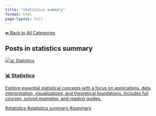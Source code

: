 ```yaml
---
title: "statistics summary"
format: html
page-layout: full
---
```


[⬅ Back to All Categories](../categories.qmd)

## Posts in **statistics summary**

::: {.cards-grid}
<div class="card">
<a class="card-link" href="/posts/statistics/index.html">
<div class="card-image"><img src="/images/banner.png" alt="📊 Statistics"></div>
<div class="card-content">
<h3 class="card-title">📊 Statistics</h3>
<p class="card-desc">Explore essential statistical concepts with a focus on applications, data interpretation, visualizations, and theoretical foundations. Includes full courses, solved examples, and reading guides.</p>
<div class="chips"><span class="chip">#statistics</span> <span class="chip">#statistics summary</span> <span class="chip">#summary</span></div>
</div>
</a>
</div>
:::

